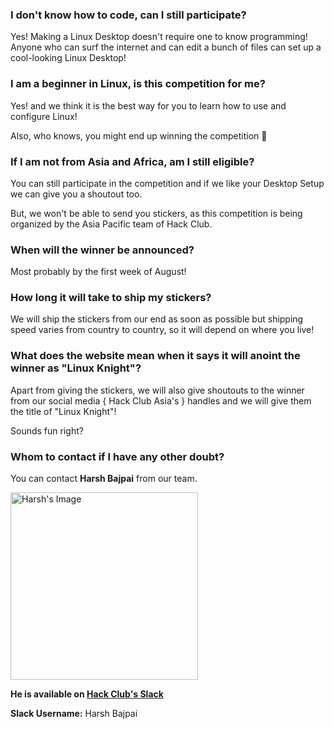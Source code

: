 
### I don't know how to code, can I still participate?

Yes! Making a Linux Desktop doesn't require one to know programming! Anyone who can surf the internet and can edit a bunch of files can set up a cool-looking Linux Desktop!

### I am a beginner in Linux, is this competition for me?

Yes! and we think it is the best way for you to learn how to use and configure Linux!

Also, who knows, you might end up winning the competition 👀

### If I am not from Asia and Africa, am I still eligible?

You can still participate in the competition and if we like your Desktop Setup we can give you a shoutout too. 

But, we won't be able to send you stickers, as this competition is being organized by the Asia Pacific team of Hack Club.

### When will the winner be announced?

Most probably by the first week of August!

### How long it will take to ship my stickers?

We will ship the stickers from our end as soon as possible but shipping speed varies from country to country, so it will depend on where you live!

### What does the website mean when it says it will anoint the winner as "Linux Knight"?

Apart from giving the stickers, we will also give shoutouts to the winner from our social media { Hack Club Asia's } handles and we will give them the title of "Linux Knight"!

Sounds fun right?

### Whom to contact if I have any other doubt?

You can contact <b >Harsh Bajpai</b> from our team.

<img  src="https://cloud-8i2f8wm22-hack-club-bot.vercel.app/0image.png" alt="Harsh's Image" width="300px" />

**He is available on <a href="https://hackclub.com/slack" >Hack Club's Slack</a>**

**Slack Username:** Harsh Bajpai
